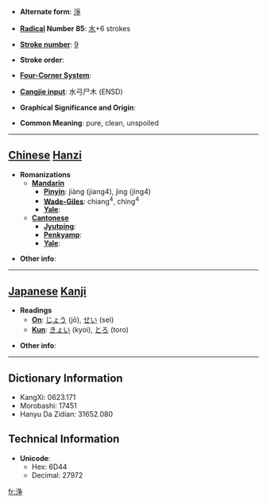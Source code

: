 * '''Alternate form''': [[淨]]

* '''[[Wiktionary:Chinese radical index| Radical]] Number 85''': [[Wiktionary:Chinese radical index 水|水]]+6 strokes

* '''[[Wiktionary:Chinese total strokes index|Stroke number]]''': [[Wiktionary:Chinese total strokes index 9|9]]

* '''Stroke order''': 

* '''[[Wiktionary:Chinese four corner index|Four-Corner System]]''': 

* '''[[Wiktionary:Chinese Cangjie index|Cangjie input]]''': 水弓尸木 (ENSD)

* '''Graphical Significance and Origin''': 

* '''Common Meaning''': pure, clean, unspoiled

----

== [[Chinese]] [[Hanzi]] ==

* '''Romanizations'''
** '''[[Mandarin]]'''
*** '''[[Pinyin]]''': jiàng (jiang4), jìng (jing4)
*** '''[[Wade-Giles]]''': chiang<sup>4</sup>, ching<sup>4</sup>
*** '''[[Yale]]''': 
** '''[[Cantonese]]'''
*** '''[[Jyutping]]''':
*** '''[[Penkyamp]]''': 
*** '''[[Yale]]''': 

* '''Other info''': 

----

== [[Japanese]] [[Kanji]] ==

* '''Readings'''
** '''[[On]]''': [[じょう]] (jō), [[せい]] (sei)
** '''[[Kun]]''': [[きょい]] (kyoi), [[とろ]] (toro)

* '''Other info''':  

----

== Dictionary Information ==

* KangXi: 0623.171
* Morobashi: 17451
* Hanyu Da Zidian: 31652.080

== Technical Information ==

* '''Unicode''':
** Hex: 6D44
** Decimal: 27972

[[fr:浄]]